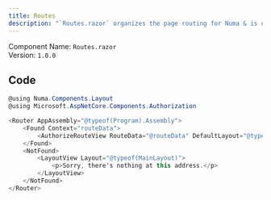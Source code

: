 ```yaml
---
title: Routes
description: "`Routes.razor` organizes the page routing for Numa & is used by `App.razor`."
---
```


Component Name: `Routes.razor`    
Version: `1.0.0` 

## Code
```csharp
@using Numa.Components.Layout
@using Microsoft.AspNetCore.Components.Authorization

<Router AppAssembly="@typeof(Program).Assembly">
    <Found Context="routeData">
        <AuthorizeRouteView RouteData="@routeData" DefaultLayout="@typeof(MainLayout)" />
    </Found>
    <NotFound>
        <LayoutView Layout="@typeof(MainLayout)">
            <p>Sorry, there's nothing at this address.</p>
        </LayoutView>
    </NotFound>
</Router>
```
